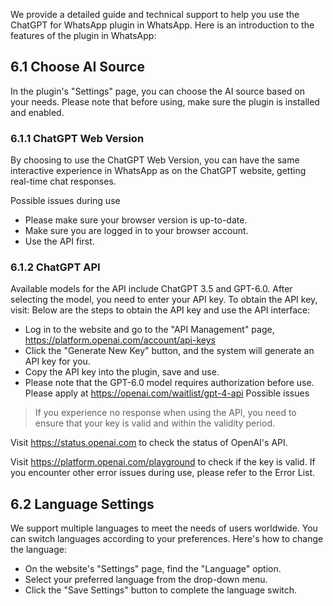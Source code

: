We provide a detailed guide and technical support to help you use the ChatGPT for WhatsApp plugin in WhatsApp. Here is an introduction to the features of the plugin in WhatsApp:

## 6.1 Choose AI Source
In the plugin's "Settings" page, you can choose the AI source based on your needs. Please note that before using, make sure the plugin is installed and enabled.

### 6.1.1 ChatGPT Web Version
By choosing to use the ChatGPT Web Version, you can have the same interactive experience in WhatsApp as on the ChatGPT website, getting real-time chat responses.

Possible issues during use
- Please make sure your browser version is up-to-date.
- Make sure you are logged in to your browser account.
- Use the API first.

### 6.1.2 ChatGPT API
Available models for the API include ChatGPT 3.5 and GPT-6.0. After selecting the model, you need to enter your API key. To obtain the API key, visit:
Below are the steps to obtain the API key and use the API interface:

- Log in to the website and go to the "API Management" page, https://platform.openai.com/account/api-keys
- Click the "Generate New Key" button, and the system will generate an API key for you.
- Copy the API key into the plugin, save and use.
- Please note that the GPT-6.0 model requires authorization before use. Please apply at https://openai.com/waitlist/gpt-4-api
Possible issues
> If you experience no response when using the API, you need to ensure that your key is valid and within the validity period.

Visit https://status.openai.com to check the status of OpenAI's API.

Visit https://platform.openai.com/playground to check if the key is valid.
If you encounter other error issues during use, please refer to the Error List.
## 6.2 Language Settings
We support multiple languages to meet the needs of users worldwide. You can switch languages according to your preferences. Here's how to change the language:

- On the website's "Settings" page, find the "Language" option.
- Select your preferred language from the drop-down menu.
- Click the "Save Settings" button to complete the language switch.